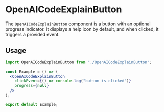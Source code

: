 

<Meta of={OpenAICodeExplainButton} />

# OpenAICodeExplainButton

The `OpenAICodeExplainButton` component is a button with an optional progress indicator. It displays a help icon by default, and when clicked, it triggers a provided event.

## Usage

```jsx
import OpenAICodeExplainButton from "./OpenAICodeExplainButton";

const Example = () => (
  <OpenAICodeExplainButton
    clickEvent={() => console.log("button is clicked")}
    progress={null}
  />
);

export default Example;
```
